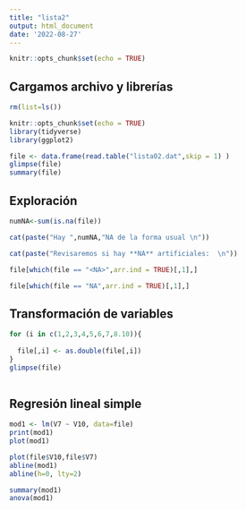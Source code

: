 ---
title: "lista2"
output: html_document
date: '2022-08-27'
---

```{r setup, include=FALSE}
knitr::opts_chunk$set(echo = TRUE)
```

## Cargamos archivo y librerías

```{r setup, include=FALSE}

rm(list=ls())

knitr::opts_chunk$set(echo = TRUE)
library(tidyverse)
library(ggplot2)

```


```{r paged.print=FALSE}
file <- data.frame(read.table("lista02.dat",skip = 1) )
glimpse(file)
summary(file)

```
## Exploración

```{r paged.print=FALSE}
numNA<-sum(is.na(file))

cat(paste("Hay ",numNA,"NA de la forma usual \n"))

cat(paste("Revisaremos si hay **NA** artificiales:  \n"))

file[which(file == "<NA>",arr.ind = TRUE)[,1],]

file[which(file == "NA",arr.ind = TRUE)[,1],]
```
## Transformación de variables

```{r}

for (i in c(1,2,3,4,5,6,7,8.10)){
  
  file[,i] <- as.double(file[,i])
}
glimpse(file)
  
```


## Regresión lineal simple

```{r}

mod1 <- lm(V7 ~ V10, data=file)
print(mod1)
plot(mod1)

```
```{r}
plot(file$V10,file$V7)
abline(mod1)
abline(h=0, lty=2)
```
 
```{r}
summary(mod1)
anova(mod1)
```
```{r}

```
 
